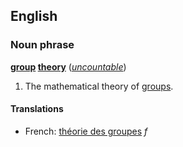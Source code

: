 ==English==
===Noun phrase===
'''[[group]] [[theory]]''' (''[[uncountable]]'')

#{{math}} The mathematical theory of [[group]]s.

====Translations====
*French: [[théorie des groupes]] ''f''